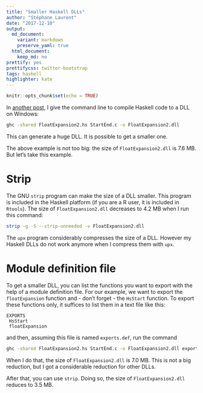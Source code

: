 ```yaml
---
title: "Smaller Haskell DLLs"
author: "Stéphane Laurent"
date: "2017-12-10"
output:
  md_document:
    variant: markdown
    preserve_yaml: true
  html_document:
    keep_md: no
prettify: yes
prettifycss: twitter-bootstrap
tags: haskell
highlighter: kate
---
```



```r
knitr::opts_chunk$set(echo = TRUE)
```

In [another post](https://laustep.github.io/stlahblog/posts/FloatExpansionHaskell.html), I give the command line to compile Haskell code to a DLL on Windows:

```bash
ghc -shared FloatExpansion2.hs StartEnd.c -o FloatExpansion2.dll
```

This can generate a huge DLL. It is possible to get a smaller one.

The above example is not too big: the size of `FloatExpansion2.dll` is 7.6 MB. But let's take this example. 


# Strip 

The GNU `strip` program can make the size of a DLL smaller. 
This program is included in the Haskell platform 
(if you are a R user, it is included in `Rtools`). 
The size of `FloatExpansion2.dll` decreases to 4.2 MB when I run this command:

```bash
strip -g -S --strip-unneeded -v FloatExpansion2.dll
```

The `upx` program considerably compresses the size of a DLL. 
However my Haskell DLLs do not work anymore when I compress them with `upx`. 


# Module definition file

To get a smaller DLL, you can list the functions you want to export with the help of a module definition file. 
For our example, we want to export the `floatExpansion` function and - don't forget - 
the `HsStart` function. 
To export these functions only, it suffices to list them in a text file like this:

```
EXPORTS
 HsStart
 floatExpansion
```

and then, assuming this file is named `exports.def`, run the command

```bash
ghc -shared FloatExpansion2.hs StartEnd.c -o FloatExpansion2.dll exports.def
```

When I do that, the size of `FloatExpansion2.dll` is 7.0 MB. 
This is not a big reduction, but I got a considerable reduction for other DLLs.

After that, you can use `strip`. Doing so, the size of `FloatExpansion2.dll` reduces 
to 3.5 MB.


